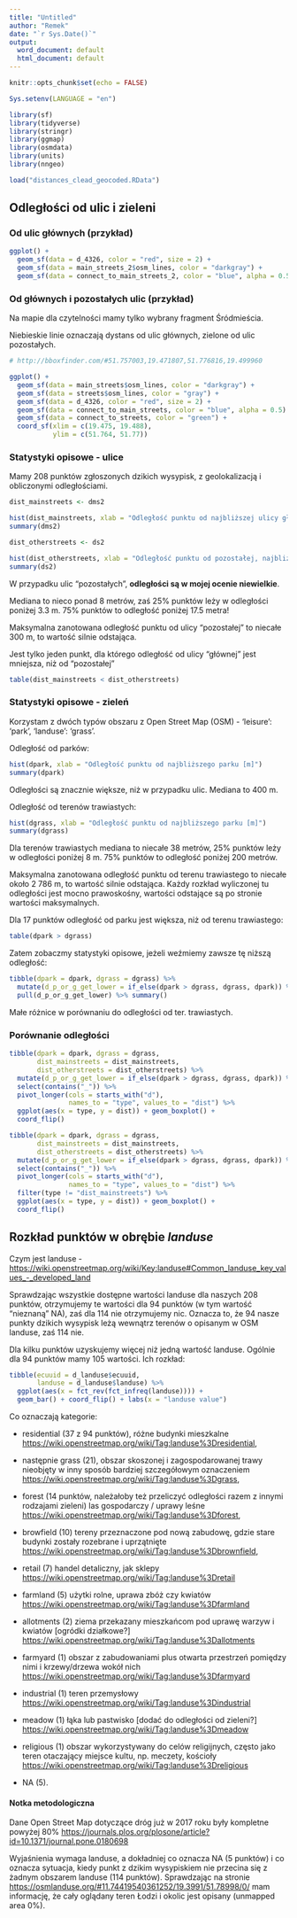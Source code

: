 ```yaml
---
title: "Untitled"
author: "Remek"
date: "`r Sys.Date()`"
output:
  word_document: default
  html_document: default
---
```


```r
knitr::opts_chunk$set(echo = FALSE)

Sys.setenv(LANGUAGE = "en")

library(sf)
library(tidyverse)
library(stringr)
library(ggmap)
library(osmdata)
library(units)
library(nngeo)

load("distances_clead_geocoded.RData")
```

## Odległości od ulic i zieleni

### Od ulic głównych (przykład)

```r
ggplot() + 
  geom_sf(data = d_4326, color = "red", size = 2) +
  geom_sf(data = main_streets_2$osm_lines, color = "darkgray") +
  geom_sf(data = connect_to_main_streets_2, color = "blue", alpha = 0.5)
```

### Od głównych i pozostałych ulic (przykład)

Na mapie dla czytelności mamy tylko wybrany fragment Śródmieścia.

Niebieskie linie oznaczają dystans od ulic głównych, zielone od ulic pozostałych.

```r

# http://bboxfinder.com/#51.757003,19.471807,51.776816,19.499960 

ggplot() + 
  geom_sf(data = main_streets$osm_lines, color = "darkgray") +
  geom_sf(data = streets$osm_lines, color = "gray") + 
  geom_sf(data = d_4326, color = "red", size = 2) +
  geom_sf(data = connect_to_main_streets, color = "blue", alpha = 0.5) +
  geom_sf(data = connect_to_streets, color = "green") +
  coord_sf(xlim = c(19.475, 19.488),
           ylim = c(51.764, 51.77))
```

### Statystyki opisowe - ulice

Mamy 208 punktów zgłoszonych dzikich wysypisk, z geolokalizacją i obliczonymi odległościami.

```r
dist_mainstreets <- dms2

hist(dist_mainstreets, xlab = "Odległość punktu od najbliższej ulicy głównej [m]")
summary(dms2)
```

```r
dist_otherstreets <- ds2

hist(dist_otherstreets, xlab = "Odległość punktu od pozostałej, najbliższej ulicy [m]")
summary(ds2)

```

W przypadku ulic "pozostałych", **odległości są w mojej ocenie niewielkie**.

Mediana to nieco ponad 8 metrów, zaś 25% punktów leży w odległości poniżej 3.3 m. 75% punktów to odległość poniżej 17.5 metra!

Maksymalna zanotowana odległość punktu od ulicy "pozostałej" to niecałe 300 m, to wartość silnie odstająca.

Jest tylko jeden punkt, dla którego odległość od ulicy "głównej" jest mniejsza, niż od "pozostałej"

```r
table(dist_mainstreets < dist_otherstreets)
```

### Statystyki opisowe - zieleń

Korzystam z dwóch typów obszaru z Open Street Map (OSM) - 'leisure': 'park', 'landuse': 'grass'.

Odległość od parków:

```r
hist(dpark, xlab = "Odległość punktu od najbliższego parku [m]")
summary(dpark)
```

Odległości są znacznie większe, niż w przypadku ulic. Mediana to 400 m.

Odległość od terenów trawiastych:

```r
hist(dgrass, xlab = "Odległość punktu od najbliższego parku [m]")
summary(dgrass)
```

Dla terenów trawiastych mediana to niecałe 38 metrów, 25% punktów leży w odległości poniżej 8 m. 75% punktów to odległość poniżej 200 metrów.

Maksymalna zanotowana odległość punktu od terenu trawiastego to niecałe około 2 786 m, to wartość silnie odstająca. Każdy rozkład wyliczonej tu odległości jest mocno prawoskośny, wartości odstające są po stronie wartości maksymalnych.

Dla 17 punktów odległość od parku jest większa, niż od terenu trawiastego:

```r
table(dpark > dgrass)
```

Zatem zobaczmy statystyki opisowe, jeżeli weźmiemy zawsze tę niższą odległość:

```r
tibble(dpark = dpark, dgrass = dgrass) %>% 
  mutate(d_p_or_g_get_lower = if_else(dpark > dgrass, dgrass, dpark)) %>% 
  pull(d_p_or_g_get_lower) %>% summary()
```

Małe różnice w porównaniu do odległości od ter. trawiastych.

### Porównanie odległości

```r
tibble(dpark = dpark, dgrass = dgrass,
       dist_mainstreets = dist_mainstreets,
       dist_otherstreets = dist_otherstreets) %>% 
  mutate(d_p_or_g_get_lower = if_else(dpark > dgrass, dgrass, dpark)) %>% 
  select(contains("_")) %>% 
  pivot_longer(cols = starts_with("d"),
               names_to = "type", values_to = "dist") %>% 
  ggplot(aes(x = type, y = dist)) + geom_boxplot() + 
  coord_flip()
```

```r
tibble(dpark = dpark, dgrass = dgrass,
       dist_mainstreets = dist_mainstreets,
       dist_otherstreets = dist_otherstreets) %>% 
  mutate(d_p_or_g_get_lower = if_else(dpark > dgrass, dgrass, dpark)) %>% 
  select(contains("_")) %>% 
  pivot_longer(cols = starts_with("d"),
               names_to = "type", values_to = "dist") %>% 
  filter(type != "dist_mainstreets") %>% 
  ggplot(aes(x = type, y = dist)) + geom_boxplot() + 
  coord_flip()
```

## Rozkład punktów w obrębie *landuse*

Czym jest landuse - <https://wiki.openstreetmap.org/wiki/Key:landuse#Common_landuse_key_values_-_developed_land>

Sprawdzając wszystkie dostępne wartości landuse dla naszych 208 punktów, otrzymujemy te wartości dla 94 punktów (w tym wartość "nieznaną" NA), zaś dla 114 nie otrzymujemy nic. Oznacza to, że 94 nasze punkty dzikich wysypisk leżą wewnątrz terenów o opisanym w OSM landuse, zaś 114 nie.

Dla kilku punktów uzyskujemy więcej niż jedną wartość landuse. Ogólnie dla 94 punktów mamy 105 wartości. Ich rozkład:

```r
tibble(ecuuid = d_landuse$ecuuid, 
       landuse = d_landuse$landuse) %>%
  ggplot(aes(x = fct_rev(fct_infreq(landuse)))) + 
  geom_bar() + coord_flip() + labs(x = "landuse value")
```

Co oznaczają kategorie:

-   residential (37 z 94 punktów), różne budynki mieszkalne <https://wiki.openstreetmap.org/wiki/Tag:landuse%3Dresidential>,

-   następnie grass (21), obszar skoszonej i zagospodarowanej trawy nieobjęty w inny sposób bardziej szczegółowym oznaczeniem <https://wiki.openstreetmap.org/wiki/Tag:landuse%3Dgrass>,

-   forest (14 punktów, należałoby też przeliczyć odległości razem z innymi rodzajami zieleni) las gospodarczy / uprawy leśne <https://wiki.openstreetmap.org/wiki/Tag:landuse%3Dforest>,

-   browfield (10) tereny przeznaczone pod nową zabudowę, gdzie stare budynki zostały rozebrane i uprzątnięte <https://wiki.openstreetmap.org/wiki/Tag:landuse%3Dbrownfield>,

-   retail (7) handel detaliczny, jak sklepy <https://wiki.openstreetmap.org/wiki/Tag:landuse%3Dretail>

-   farmland (5) użytki rolne, uprawa zbóż czy kwiatów <https://wiki.openstreetmap.org/wiki/Tag:landuse%3Dfarmland>

-   allotments (2) ziema przekazany mieszkańcom pod uprawę warzyw i kwiatów [ogródki działkowe?] <https://wiki.openstreetmap.org/wiki/Tag:landuse%3Dallotments>

-   farmyard (1) obszar z zabudowaniami plus otwarta przestrzeń pomiędzy nimi i krzewy/drzewa wokół nich <https://wiki.openstreetmap.org/wiki/Tag:landuse%3Dfarmyard>

-   industrial (1) teren przemysłowy <https://wiki.openstreetmap.org/wiki/Tag:landuse%3Dindustrial>

-   meadow (1) łąka lub pastwisko [dodać do odległości od zieleni?] <https://wiki.openstreetmap.org/wiki/Tag:landuse%3Dmeadow>

-   religious (1) obszar wykorzystywany do celów religijnych, często jako teren otaczający miejsce kultu, np. meczety, kościoły <https://wiki.openstreetmap.org/wiki/Tag:landuse%3Dreligious>

-   NA (5).

#### Notka metodologiczna

Dane Open Street Map dotyczące dróg już w 2017 roku były kompletne powyżej 80% <https://journals.plos.org/plosone/article?id=10.1371/journal.pone.0180698>

Wyjaśnienia wymaga landuse, a dokładniej co oznacza NA (5 punktów) i co oznacza sytuacja, kiedy punkt z dzikim wysypiskiem nie przecina się z żadnym obszarem landuse (114 punktów). Sprawdzając na stronie <https://osmlanduse.org/#11.74419540361252/19.3991/51.78998/0/> mam informację, że cały oglądany teren Łodzi i okolic jest opisany (unmapped area 0%).
